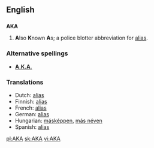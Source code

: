 {{see|A.K.A.|aka|åka}}
==English==

==={{initialism}}===
'''AKA'''
#'''A'''lso '''K'''nown '''A'''s; a police blotter abbreviation for [[alias]].

===Alternative spellings===
*<!--''(US)'' -->'''[[A.K.A.]]'''

===Translations===
<!--- Enter translation of the initialism here-->
*Dutch: [[alias]]
*Finnish: [[alias]]
*French: [[alias]]
*German: [[alias]]
*Hungarian: [[másképpen]], [[más néven]]
*Spanish: [[alias]]

[[pl:AKA]]
[[sk:AKA]]
[[vi:AKA]]